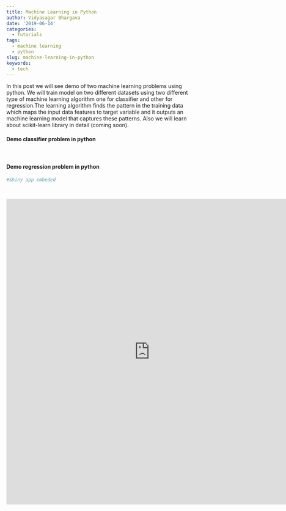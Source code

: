 ```yaml
---
title: Machine Learning in Python
author: Vidyasagar Bhargava
date: '2019-06-14'
categories:
  - Tutorials
tags:
  - machine learning
  - python
slug: machine-learning-in-python
keywords:
  - tech
---
```




In this post we will see demo of  two machine learning problems using python. We will train model on two different datasets using  two  different type of machine learning algorithm one for classifier and other for regression.The learning algorithm finds the pattern in the training data which maps the input data features to target variable and it outputs an machine learning model that captures these patterns. Also we will learn about scikit-learn library in detail (coming soon). 


<style type="text/css">
   .gist{font-size:13px;line-height:18px;width:60em}
   .gist pre{font-family:Menlo,Monaco,'Bitstream Vera Sans Mono','Courier New',monospace !important}
   .gist-meta{font-family:Arial,sans-serif;font-size:13px !important}
   .gist-meta a{color:#3b5998 !important;font-weight:bold;text-decoration:none}
   .gist-meta a:hover{text-decoration:underline}
</style>

#### Demo classifier problem in python  

<script src="https://gist.github.com/vidyasagarbhargava/f54a6fcc13e1ec2d32e70ee7fdbd0790.js"></script>


<br>


#### Demo regression problem in python    


<script type="application/javascript" src="https://gist.github.com/vidyasagarbhargava/41f195a6a037bcdf4ffd522826c42c11.js"></script>





```r
#Shiny app embeded




```



<iframe width="750" height="800" scrolling="no" frameborder="0" src ="https://hadley.shinyapps.io/cran-downloads/"></iframe>


